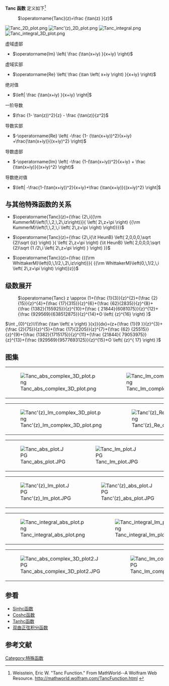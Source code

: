 '''Tanc 函数''' 定义如下<ref>Weisstein, Eric W. "Tanc Function." From MathWorld--A Wolfram Web Resource. http://mathworld.wolfram.com/TancFunction.html {{Wayback|url=http://mathworld.wolfram.com/TancFunction.html |date=20150325182410 }}</ref>

: <math>\operatorname{Tanc}(z)=\frac {\tan(z) }{z}</math>
[[File:Tanc_2D_plot.png|thumb]]
[[File:Tanc'(z)_2D_plot.png|thumb]]
[[File:Tanc_integral.png|thumb]]
[[File:Tanc_integral_3D_plot.png|thumb]]
;虚域虚部
*<math> \operatorname{Im} \left( \frac {\tan(x+iy) }{x+iy} \right) </math>
;虚域实部
*<math> \operatorname{Re} \left( \frac {\tan \left( x+iy \right) }{x+iy} \right) </math>
;绝对值
*<math>  \left| \frac {\tan(x+iy) }{x+iy} \right| </math>
;一阶导数
*<math> \frac {1- \tan(z))^2}{z} - \frac {\tan(z)}{z^2} </math>
;导数实部
*<math> -\operatorname{Re} \left( -\frac {1- (\tan(x+iy))^2}{x+iy} +\frac{\tan(x+iy)}{(x+iy)^2} \right)
    </math>
;导数虚部
*<math>-\operatorname{Im} \left( -\frac {1-(\tan(x+iy))^2}{x+iy} + \frac {\tan(x+iy)}{(x+iy)^2} \right) 
     </math>
;导数绝对值
*<math>  \left| -\frac{1-(\tan(x+iy))^2}{x+iy}+\frac {\tan(x+iy)}{(x+iy)^2} \right| </math>

==与其他特殊函数的关系==

* <math>\operatorname{Tanc}(z)={\frac {2\,i{{\rm KummerM}\left(1,\,2,\,2\,iz\right)}}{ \left( 2\,z+\pi 
 \right) {{\rm KummerM}\left(1,\,2,\,i \left( 2\,z+\pi  \right) \right)}}}</math>

*<math>\operatorname{Tanc}(z)={\frac {2\,i{\it HeunB} \left( 2,0,0,0,\sqrt {2}\sqrt {iz} \right) }{
 \left( 2\,z+\pi  \right) {\it HeunB} \left( 2,0,0,0,\sqrt {2}\sqrt {1
/2\,i \left( 2\,z+\pi  \right) } \right) }} </math>

* <math>\operatorname{Tanc}(z)={\frac {{{\rm WhittakerM}\left(0,\,1/2,\,2\,iz\right)}}{
{{\rm WhittakerM}\left(0,\,1/2,\,i \left( 2\,z+\pi  \right) \right)}z}}
 </math>

==级数展开==

: <math>\operatorname{Tanc} z \approx (1+{\frac {1}{3}}{z}^{2}+{\frac {2}{15}}{z}^{4}+{\frac {17}{315}}{z}^{6}+{\frac {62}{2835}}{z}^{8}+{\frac {1382}{155925}}{z}^{10}+{\frac {
21844}{6081075}}{z}^{12}+{\frac {929569}{638512875}}{z}^{14}+O \left( 
{z}^{16} \right) )</math>

<math>\int _{0}^{z}\!{\frac {\tan \left( x \right) }{x}}{dx}=(z+{\frac {1}{9
}}{z}^{3}+{\frac {2}{75}}{z}^{5}+{\frac {17}{2205}}{z}^{7}+{\frac {62}
{25515}}{z}^{9}+{\frac {1382}{1715175}}{z}^{11}+{\frac {21844}{
79053975}}{z}^{13}+{\frac {929569}{9577693125}}{z}^{15}+O \left( {z}^{
17} \right) )</math>


==图集==
{|
|[[File:Tanc_abs_complex_3D_plot.png|thumb]]
|[[File:Tanc_Im_complex_3D_plot.png|thumb]]
|[[File:Tanc_Re_complex_3D_plot.png|thumb]]
|}
{|
|[[File:Tanc'(z)_Im_complex_3D_plot.png|thumb]]
|[[File:Tanc'(z)_Re_complex_3D_plot.png|thumb]]
|[[File:Tanc'(z)_abs_complex_3D_plot.png|thumb]]
|
|}

{|
|[[File:Tanc_abs_plot.JPG|thumb]]  
|[[File:Tanc_Im_plot.JPG|thumb]]
|[[File:Tanc_Re_plot.JPG|thumb]]
|}
{|
|[[File:Tanc'(z)_Im_plot.JPG|thumb]]
|[[File:Tanc'(z)_abs_plot.JPG|thumb]]
|[[File:Tanc'(z)_Re_plot.JPG|thumb]]
|}
{|
|[[File:Tanc_integral_abs_plot.png|thumb]]
|[[File:Tanc_integral_Im_plot.png|thumb]]
|[[File:Tanc_integral_Re_plot.png|thumb]]
|}
{|
|[[File:Tanc_abs_complex_3D_plot2.JPG|thumb]]
|[[File:Tanc_Im_complex_3D_plot2.JPG|thumb]]
|[[File:Tanc_Re_complex_3D_plot2.JPG|thumb]]
|}
==参看==
*[[Sinhc函数|Sinhc函数]]
*[[Coshc函数|Coshc函数]]
*[[Tanhc函数|Tanhc函数]]
*[[双曲正弦积分函数|双曲正弦积分函数]]

==参考文献==
<references/>

[[Category:特殊函数|Category:特殊函数]]